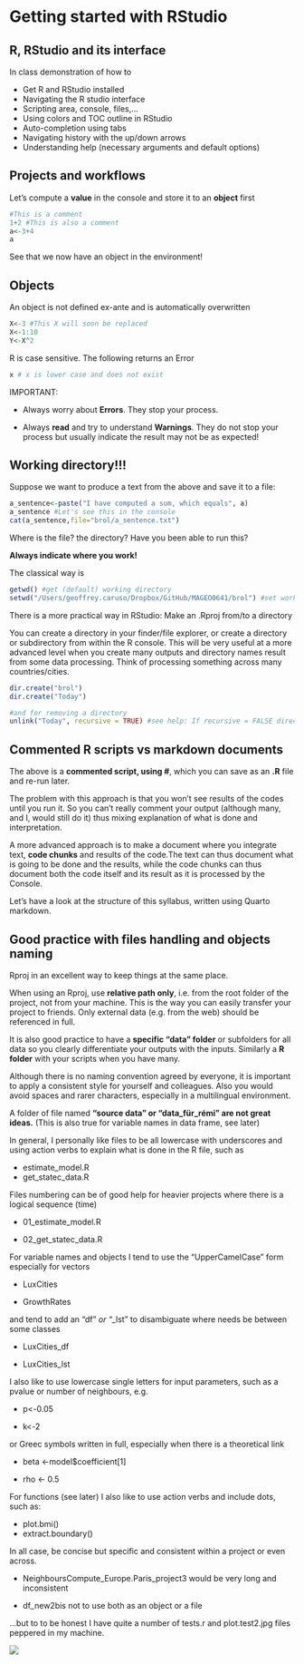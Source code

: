 # Getting started with RStudio {#sec-getting-started-with-rstudio}

## R, RStudio and its interface

In class demonstration of how to

-   Get R and RStudio installed
-   Navigating the R studio interface
-   Scripting area, console, files,...
-   Using colors and TOC outline in RStudio
-   Auto-completion using tabs
-   Navigating history with the up/down arrows
-   Understanding help (necessary arguments and default options)

## Projects and workflows

Let's compute a **value** in the console and store it to an **object** first

```r
#This is a comment
1+2 #This is also a comment
a<-3+4
a
```

See that we now have an object in the environment!

## Objects

An object is not defined ex-ante and is automatically overwritten

```r
X<-3 #This X will soon be replaced
X<-1:10 
Y<-X^2
```

R is case sensitive. The following returns an Error

```r
x # x is lower case and does not exist
```

IMPORTANT:

-   Always worry about **Errors**. They stop your process.

-   Always **read** and try to understand **Warnings**. They do not stop your process but usually indicate the result may not be as expected!

## Working directory!!!

Suppose we want to produce a text from the above and save it to a file:

```r
a_sentence<-paste("I have computed a sum, which equals", a)
a_sentence #Let's see this in the console
cat(a_sentence,file="brol/a_sentence.txt")
```

Where is the file? the directory? Have you been able to run this?

**Always indicate where you work!**

The classical way is

```r
getwd() #get (default) working directory
setwd("/Users/geoffrey.caruso/Dropbox/GitHub/MAGEO0641/brol") #set working directory to YOUR OWN NETWORK SPACE HERE!
```

There is a more practical way in RStudio: Make an .Rproj from/to a directory

You can create a directory in your finder/file explorer, or create a directory or subdirectory from within the R console. This will be very useful at a more advanced level when you create many outputs and directory names result from some data processing. Think of processing something across many countries/cities.

```r
dir.create("brol")
dir.create("Today")

#and for removing a directory
unlink("Today", recursive = TRUE) #see help: If recursive = FALSE directories are not deleted, not even empty ones. 
```

## Commented R scripts vs markdown documents

The above is a **commented script, using \#**, which you can save as an **.R** file and re-run later.

The problem with this approach is that you won't see results of the codes until you run it. So you can't really comment your output (although many, and I, would still do it) thus mixing explanation of what is done and interpretation.

A more advanced approach is to make a document where you integrate text, **code chunks** and results of the code.The text can thus document what is going to be done and the results, while the code chunks can thus document both the code itself and its result as it is processed by the Console.

Let's have a look at the structure of this syllabus, written using Quarto markdown.

## Good practice with files handling and objects naming

Rproj in an excellent way to keep things at the same place.

When using an Rproj, use **relative path only**, i.e. from the root folder of the project, not from your machine. This is the way you can easily transfer your project to friends. Only external data (e.g. from the web) should be referenced in full.

It is also good practice to have a **specific "data" folder** or subfolders for all data so you clearly differentiate your outputs with the inputs. Similarly a **R folder** with your scripts when you have many.

Although there is no naming convention agreed by everyone, it is important to apply a consistent style for yourself and colleagues. Also you would avoid spaces and rarer characters, especially in a multilingual environment.

A folder of file named **"source data" or "data_für_rémi" are not great ideas.** (This is also true for variable names in data frame, see later)

In general, I personally like files to be all lowercase with underscores and using action verbs to explain what is done in the R file, such as

-   estimate_model.R
-   get_statec_data.R

Files numbering can be of good help for heavier projects where there is a logical sequence (time)

-   01_estimate_model.R

-   02_get_statec_data.R

For variable names and objects I tend to use the "UpperCamelCase" form especially for vectors

-   LuxCities

-   GrowthRates

and tend to add an "df" *or "\_*lst" to disambiguate where needs be between some classes

-   LuxCities_df

-   LuxCities_lst

I also like to use lowercase single letters for input parameters, such as a pvalue or number of neighbours, e.g.

-   p\<-0.05

-   k\<-2

or Greec symbols written in full, especially when there is a theoretical link

-   beta \<-model\$coefficient\[1\]

-   rho \<- 0.5

For functions (see later) I also like to use action verbs and include dots, such as:

-   plot.bmi()
-   extract.boundary()

In all case, be concise but specific and consistent within a project or even across.

-   NeighboursCompute_Europe.Paris_project3 would be very long and inconsistent

-   df_new2bis not to use both as an object or a file

...but to to be honest I have quite a number of tests.r and plot.test2.jpg files peppered in my machine.

![](images/clipboard-1674048195.png)
